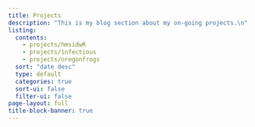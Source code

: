 ```yaml
---
title: Projects
description: "This is my blog section about my on-going projects.\n"
listing:
  contents: 
    - projects/hmsidwR
    - projects/infectious
    - projects/oregonfrogs
  sort: "date desc"
  type: default
  categories: true
  sort-ui: false
  filter-ui: false
page-layout: full
title-block-banner: true
---
```

